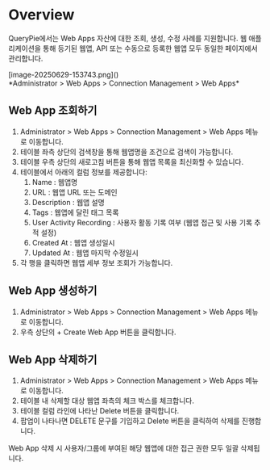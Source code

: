 
# Overview
QueryPie에서는 Web Apps 자산에 대한 조회, 생성, 수정 사례를 지원합니다. 웹 애플리케이션을 통해 등기된 웹앱, API 또는 수동으로 등록한 웹앱 모두 동일한 페이지에서 관리합니다.

<p align="center">
<div>[image-20250629-153743.png]()</div>
*Administrator &gt; Web Apps &gt; Connection Management &gt; Web Apps*
</p>

## Web App 조회하기
1. Administrator &gt; Web Apps &gt; Connection Management &gt; Web Apps 메뉴로 이동합니다.
2. 테이블 좌측 상단의 검색창을 통해 웹앱명을 조건으로 검색이 가능합니다.
3. 테이블 우측 상단의 새로고침 버튼을 통해 웹앱 목록을 최신화할 수 있습니다.
4. 테이블에서 아래의 컬럼 정보를 제공합니다:
    1. Name : 웹앱명
    2. URL : 웹앱 URL 또는 도메인
    3. Description : 웹앱 설명
    4. Tags : 웹앱에 달린 태그 목록
    5. User Activity Recording : 사용자 활동 기록 여부 (웹앱 접근 및 사용 기록 추적 설정)
    6. Created At : 웹앱 생성일시
    7. Updated At : 웹앱 마지막 수정일시
5. 각 행을 클릭하면 웹앱 세부 정보 조회가 가능합니다.

## Web App 생성하기
1. Administrator &gt; Web Apps &gt; Connection Management &gt; Web Apps 메뉴로 이동합니다.
2. 우측 상단의 + Create Web App 버튼을 클릭합니다.

## Web App 삭제하기
1. Administrator &gt; Web Apps &gt; Connection Management &gt; Web Apps 메뉴로 이동합니다.
2. 테이블 내 삭제할 대상 웹앱 좌측의 체크 박스를 체크합니다.
3. 테이블 컬럼 라인에 나타난 Delete 버튼을 클릭합니다.
4. 팝업이 나타나면 DELETE 문구를 기입하고 Delete 버튼을 클릭하여 삭제를 진행합니다.

<Callout type="important">
Web App 삭제 시 사용자/그룹에 부여된 해당 웹앱에 대한 접근 권한 모두 일괄 삭제됩니다. 
</Callout>
